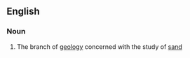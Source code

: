 ==English==

===Noun===
{{en-noun|-}}

# {{label|en|geology}} The branch of [[geology]] concerned with the study of [[sand]]